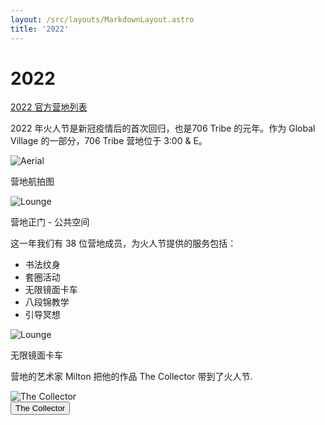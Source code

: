 ```yaml
---
layout: /src/layouts/MarkdownLayout.astro
title: '2022'
---
```


# 2022

[2022 官方营地列表](https://burningman.org/event/participate/camps/camp-listings-archive/?yyyy=2022&tcq=706+Tribe)

2022 年火人节是新冠疫情后的首次回归，也是706 Tribe 的元年。作为 Global Village 的一部分，706 Tribe 营地位于 3:00 & E。

<img src={aerial.src} alt="Aerial" class="w-4/5 mx-auto" />

<p class="image-caption">营地航拍图</p>

<img src={lounge.src} alt="Lounge" class="w-4/5 mx-auto" />

<p class="image-caption">营地正门 - 公共空间</p>

这一年我们有 38 位营地成员，为火人节提供的服务包括：

- 书法纹身
- 套圈活动
- 无限镜面卡车
- 八段锦教学
- 引导冥想

<img src={infinityroom.src} alt="Lounge" class="w-4/5 mx-auto" />

<p class="image-caption">无限镜面卡车</p>

营地的艺术家 Milton 把他的作品 The Collector 带到了火人节.

<img src={collector.src} alt="The Collector" class="w-4/5 mx-auto" />

<div class="flex justify-center">
    <button onclick={`window.location.href='2022/collector'`} class="btn btn-active btn-accent btn-lg btn-wide">
        The Collector
    </button>
</div>